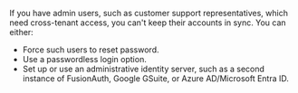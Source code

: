 If you have admin users, such as customer support representatives, which need cross-tenant access, you can't keep their accounts in sync.
You can either:

* Force such users to reset password.
* Use a passwordless login option.
* Set up or use an administrative identity server, such as a second instance of FusionAuth, Google GSuite, or Azure AD/Microsoft Entra ID.
